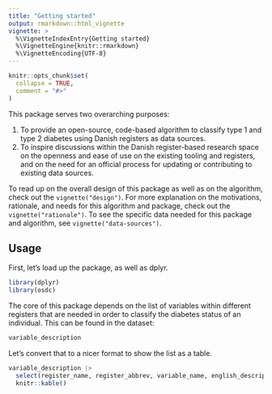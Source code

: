 ```yaml
---
title: "Getting started"
output: rmarkdown::html_vignette
vignette: >
  %\VignetteIndexEntry{Getting started}
  %\VignetteEngine{knitr::rmarkdown}
  %\VignetteEncoding{UTF-8}
---
```


```r
knitr::opts_chunk$set(
  collapse = TRUE,
  comment = "#>"
)
```

This package serves two overarching purposes:

1.  To provide an open-source, code-based algorithm to classify type 1
    and type 2 diabetes using Danish registers as data sources.
2.  To inspire discussions within the Danish register-based research
    space on the openness and ease of use on the existing tooling and
    registers, and on the need for an official process for updating or
    contributing to existing data sources.

To read up on the overall design of this package as well as on the
algorithm, check out the `vignette("design")`. For more explanation on
the motivations, rationale, and needs for this algorithm and package,
check out the `vignette("rationale")`. To see the specific data needed
for this package and algorithm, see `vignette("data-sources")`.

## Usage

First, let's load up the package, as well as dplyr.

```r
library(dplyr)
library(osdc)
```

The core of this package depends on the list of variables within
different registers that are needed in order to classify the diabetes
status of an individual. This can be found in the dataset:

```r
variable_description
```

Let's convert that to a nicer format to show the list as a table.

```r
variable_description |>
  select(register_name, register_abbrev, variable_name, english_description) |>
  knitr::kable()
```

